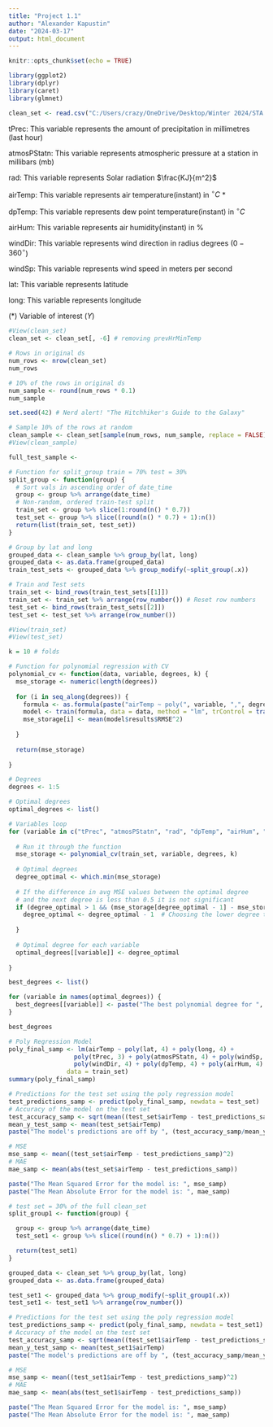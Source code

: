---
title: "Project 1.1"
author: "Alexander Kapustin"
date: "2024-03-17"
output: html_document
---

```{r setup, include=FALSE}
knitr::opts_chunk$set(echo = TRUE)
```

```{r}
library(ggplot2)
library(dplyr)
library(caret)
library(glmnet)
```

```{r}
clean_set <- read.csv("C:/Users/crazy/OneDrive/Desktop/Winter 2024/STA 141C/Project/cleanedData.csv")
```

tPrec: This variable represents the amount of precipitation in millimetres (last hour)

atmosPStatn: This variable represents atmospheric pressure at a station in millibars (mb)

rad: This variable represents Solar radiation $\frac{KJ}{m^2}$

airTemp: This variable represents air temperature(instant) in $^\circ C$ *

dpTemp: This variable represents dew point temperature(instant) in $^\circ C$

airHum: This variable represents air humidity(instant) in %

windDir: This variable represents wind direction in radius degrees ($0-360^\circ$)

windSp: This variable represents wind speed in meters per second

lat: This variable represents latitude

long: This variable represents longitude

(*) Variable of interest ($Y$)

```{r}
#View(clean_set)
clean_set <- clean_set[, -6] # removing prevHrMinTemp

# Rows in original ds
num_rows <- nrow(clean_set)
num_rows
```

```{r}
# 10% of the rows in original ds
num_sample <- round(num_rows * 0.1)
num_sample
```

```{r}
set.seed(42) # Nerd alert! "The Hitchhiker's Guide to the Galaxy"

# Sample 10% of the rows at random
clean_sample <- clean_set[sample(num_rows, num_sample, replace = FALSE), ]
#View(clean_sample)
```

```{r}
full_test_sample <- 
```

```{r}
# Function for split_group train = 70% test = 30%
split_group <- function(group) {
  # Sort vals in ascending order of date_time
  group <- group %>% arrange(date_time)
  # Non-random, ordered train-test split
  train_set <- group %>% slice(1:round(n() * 0.7))
  test_set <- group %>% slice((round(n() * 0.7) + 1):n())
  return(list(train_set, test_set))
}

# Group by lat and long
grouped_data <- clean_sample %>% group_by(lat, long)
grouped_data <- as.data.frame(grouped_data)
train_test_sets <- grouped_data %>% group_modify(~split_group(.x))

# Train and Test sets
train_set <- bind_rows(train_test_sets[[1]])
train_set <- train_set %>% arrange(row_number()) # Reset row numbers
test_set <- bind_rows(train_test_sets[[2]])
test_set <- test_set %>% arrange(row_number())

#View(train_set)
#View(test_set)
```

```{r}
k = 10 # folds

# Function for polynomial regression with CV
polynomial_cv <- function(data, variable, degrees, k) {
  mse_storage <- numeric(length(degrees))
  
  for (i in seq_along(degrees)) {
    formula <- as.formula(paste("airTemp ~ poly(", variable, ",", degrees[i], ")"))
    model <- train(formula, data = data, method = "lm", trControl = trainControl(method = "cv", number = k))
    mse_storage[i] <- mean(model$results$RMSE^2)
    
  }
  
  return(mse_storage)
  
}

# Degrees
degrees <- 1:5

# Optimal degrees
optimal_degrees <- list()

# Variables loop 
for (variable in c("tPrec", "atmosPStatn", "rad", "dpTemp", "airHum", "windDir", "windSp", "lat", "long")) {
  
  # Run it through the function
  mse_storage <- polynomial_cv(train_set, variable, degrees, k)
  
  # Optimal degrees
  degree_optimal <- which.min(mse_storage)
  
  # If the difference in avg MSE values between the optimal degree 
  # and the next degree is less than 0.5 it is not significant
  if (degree_optimal > 1 && (mse_storage[degree_optimal - 1] - mse_storage[degree_optimal]) / mse_storage[degree_optimal] < 0.1) {
    degree_optimal <- degree_optimal - 1  # Choosing the lower degree to prevent overfitting
    
  }
  
  # Optimal degree for each variable
  optimal_degrees[[variable]] <- degree_optimal
  
}

best_degrees <- list()

for (variable in names(optimal_degrees)) {
  best_degrees[[variable]] <- paste("The best polynomial degree for ", variable, "is: ", optimal_degrees[[variable]])
}

best_degrees
```

```{r}
# Poly Regression Model
poly_final_samp <- lm(airTemp ~ poly(lat, 4) + poly(long, 4) + 
                  poly(tPrec, 3) + poly(atmosPStatn, 4) + poly(windSp, 4) + 
                  poly(windDir, 4) + poly(dpTemp, 4) + poly(airHum, 4) + poly(rad, 4), 
                data = train_set)
summary(poly_final_samp)
```

```{r}
# Predictions for the test set using the poly regression model
test_predictions_samp <- predict(poly_final_samp, newdata = test_set)
# Accuracy of the model on the test set
test_accuracy_samp <- sqrt(mean((test_set$airTemp - test_predictions_samp)^2))
mean_y_test_samp <- mean(test_set$airTemp)
paste("The model's predictions are off by ", (test_accuracy_samp/mean_y_test_samp)*100, "%")
```

```{r}
# MSE
mse_samp <- mean((test_set$airTemp - test_predictions_samp)^2)
# MAE
mae_samp <- mean(abs(test_set$airTemp - test_predictions_samp))

paste("The Mean Squared Error for the model is: ", mse_samp)
paste("The Mean Absolute Error for the model is: ", mae_samp)
```

```{r}
# test set = 30% of the full clean_set
split_group1 <- function(group) {

  group <- group %>% arrange(date_time)
  test_set1 <- group %>% slice((round(n() * 0.7) + 1):n())

  return(test_set1)
}

grouped_data <- clean_set %>% group_by(lat, long)
grouped_data <- as.data.frame(grouped_data)

test_set1 <- grouped_data %>% group_modify(~split_group1(.x))
test_set1 <- test_set1 %>% arrange(row_number())
```

```{r}
# Predictions for the test set using the poly regression model
test_predictions_samp <- predict(poly_final_samp, newdata = test_set1)
# Accuracy of the model on the test set
test_accuracy_samp <- sqrt(mean((test_set1$airTemp - test_predictions_samp)^2))
mean_y_test_samp <- mean(test_set1$airTemp)
paste("The model's predictions are off by ", (test_accuracy_samp/mean_y_test_samp)*100, "%")
```

```{r}
# MSE
mse_samp <- mean((test_set1$airTemp - test_predictions_samp)^2)
# MAE
mae_samp <- mean(abs(test_set1$airTemp - test_predictions_samp))

paste("The Mean Squared Error for the model is: ", mse_samp)
paste("The Mean Absolute Error for the model is: ", mae_samp)
```

```{r}

```

```{r}

```

```{r}

```

```{r}

```

```{r}

```

